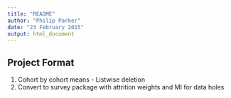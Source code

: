 ```yaml
---
title: "README"
author: "Philip Parker"
date: "23 February 2015"
output: html_document
---
```


Project Format
------------------
1. Cohort by cohort means - Listwise deletion
2. Convert to survey package with attrition weights and MI for data holes